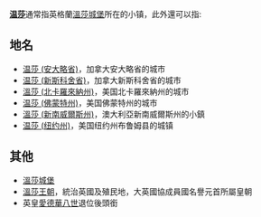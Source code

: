 '''[[温莎|温莎]]'''通常指英格蘭[[溫莎城堡|溫莎城堡]]所在的小镇，此外還可以指:
==地名==
* [[温莎_(安大略省)|温莎 (安大略省)]]，加拿大安大略省的城市
* [[温莎_(新斯科舍省)|温莎 (新斯科舍省)]]，加拿大新斯科舍省的城市
* [[溫莎_(北卡羅來納州)|溫莎 (北卡羅來納州)]]，美国北卡羅來納州的城市
* [[温莎_(佛蒙特州)|温莎 (佛蒙特州)]]，美国佛蒙特州的城市
* [[溫莎_(新南威爾斯州)|溫莎 (新南威爾斯州)]]，澳大利亞新南威爾斯州的小鎮
* [[温莎_(纽约州)|温莎 (纽约州)]]，美国纽约州布鲁姆县的城镇

==其他==
* [[溫莎城堡|溫莎城堡]]
* [[溫莎王朝|溫莎王朝]]，統治英國及殖民地，大英國協成員國名譽元首所屬皇朝
* 英皇[[愛德華八世|愛德華八世]]退位後頭銜

{{disambig|W|Cat=二字译名消歧义}}